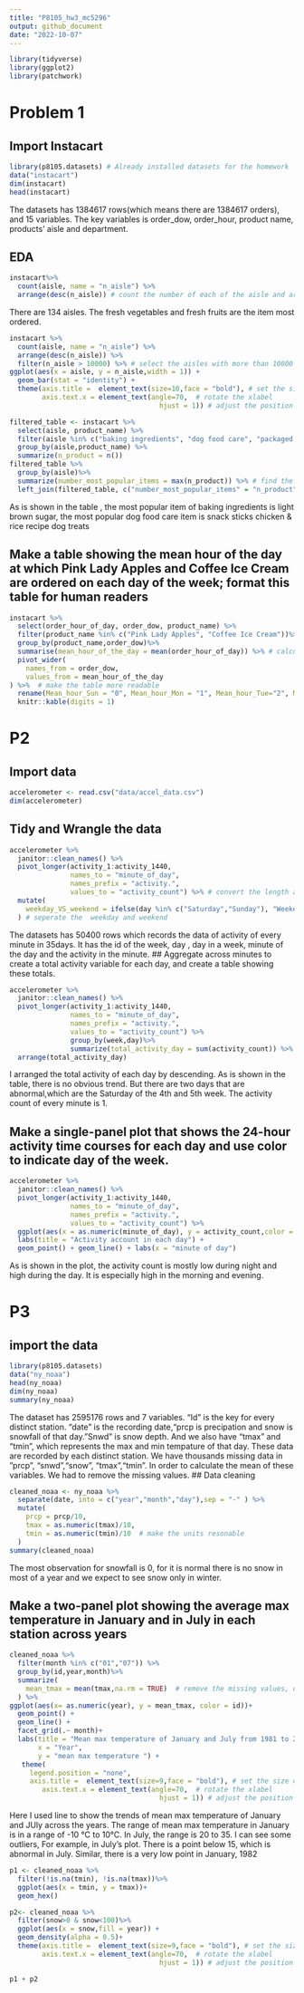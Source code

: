 ```yaml
---
title: "P8105_hw3_mc5296"
output: github_document
date: "2022-10-07"
---
```


```r
library(tidyverse)
library(ggplot2)
library(patchwork)
```

# Problem 1

## Import Instacart

```r
library(p8105.datasets) # Already installed datasets for the homework
data("instacart")
dim(instacart)
head(instacart)
```

The datasets has 1384617 rows(which means there are 1384617 orders), and 15 variables. The key variables is order_dow, order_hour, product name, products' aisle and department.

## EDA

```r
instacart%>%
  count(aisle, name = "n_aisle") %>%
  arrange(desc(n_aisle)) # count the number of each of the aisle and arrange them in a decreasing order.
```

There are 134 aisles. The fresh vegetables and fresh fruits are the item most ordered.

```r
instacart %>%
  count(aisle, name = "n_aisle") %>%
  arrange(desc(n_aisle)) %>%
  filter(n_aisle > 10000) %>% # select the aisles with more than 10000 items
ggplot(aes(x = aisle, y = n_aisle,width = 1)) +
  geom_bar(stat = "identity") + 
  theme(axis.title =  element_text(size=10,face = "bold"), # set the size of the xlabel
        axis.text.x = element_text(angle=70,  # rotate the xlabel
                                     hjust = 1)) # adjust the position of the xlabel text
```

```r
filtered_table <- instacart %>%
  select(aisle, product_name) %>%
  filter(aisle %in% c("baking ingredients", "dog food care", "packaged vegetables fruits"))%>% # select the row and column we need
  group_by(aisle,product_name) %>%
  summarize(n_product = n())  
filtered_table %>%
  group_by(aisle)%>%
  summarize(number_most_popular_items = max(n_product)) %>% # find the number of most popular item of each aisle
  left_join(filtered_table, c("number_most_popular_items" = "n_product","aisle" = "aisle")) #find the correspond items to the number of most popular item
```

As is shown in the table , the most popular item of baking ingredients is light brown sugar, the most popular dog food care item is snack sticks chicken & rice recipe dog treats

## Make a table showing the mean hour of the day at which Pink Lady Apples and Coffee Ice Cream are ordered on each day of the week; format this table for human readers

```r
instacart %>%
  select(order_hour_of_day, order_dow, product_name) %>%
  filter(product_name %in% c("Pink Lady Apples", "Coffee Ice Cream"))%>% # we only need these two products
  group_by(product_name,order_dow)%>%
  summarise(mean_hour_of_the_day = mean(order_hour_of_day)) %>% # calculate the mean purchase hour for each pf the product pf each day in the week
  pivot_wider(
    names_from = order_dow,
    values_from = mean_hour_of_the_day
) %>%  # make the table more readable
  rename(Mean_hour_Sun = "0", Mean_hour_Mon = "1", Mean_hour_Tue="2", Mean_hour_Wed = "3", Mean_hour_Thu = "4", Mean_hour_Fri = "5", Mean_hour_Sat = "6")%>% 
  knitr::kable(digits = 1)
```

# P2

## Import data

```r
accelerometer <- read.csv("data/accel_data.csv")
dim(accelerometer)
```

## Tidy and Wrangle the data

```r
accelerometer %>%
  janitor::clean_names() %>%
  pivot_longer(activity_1:activity_1440,
               names_to = "minute_of_day",
               names_prefix = "activity.",
               values_to = "activity_count") %>% # convert the length and width to make the dataframe looks better.
  mutate(
    weekday_VS_weekend = ifelse(day %in% c("Saturday","Sunday"), "Weekend", "weekday")
  ) # seperate the  weekday and weekend
```

The datasets has 50400 rows which records the data of activity of every minute in 35days. It has the id of the week, day , day in a week, minute of the day and the activity in the minute. \## Aggregate across minutes to create a total activity variable for each day, and create a table showing these totals.

```r
accelerometer %>%
  janitor::clean_names() %>%
  pivot_longer(activity_1:activity_1440,
               names_to = "minute_of_day",
               names_prefix = "activity.",
               values_to = "activity_count") %>%
               group_by(week,day)%>%
               summarize(total_activity_day = sum(activity_count)) %>%
  arrange(total_activity_day)
```

I arranged the total activity of each day by descending. As is shown in the table, there is no obvious trend. But there are two days that are abnormal,which are the Saturday of the 4th and 5th week. The activity count of every minute is 1. 

## Make a single-panel plot that shows the 24-hour activity time courses for each day and use color to indicate day of the week.

```r
accelerometer %>%
  janitor::clean_names() %>%
  pivot_longer(activity_1:activity_1440,
               names_to = "minute_of_day",
               names_prefix = "activity.",
               values_to = "activity_count") %>%
  ggplot(aes(x = as.numeric(minute_of_day), y = activity_count,color = day)) +  #"minute_of_day" is a character vector, so we need to convert it to numeric vector.
  labs(title = "Activity account in each day") +
  geom_point() + geom_line() + labs(x = "minute of day")
```

As is shown in the plot, the activity count is mostly low during night and high during the day. It is especially high in the morning and evening. 

# P3 

## import the data

```r
library(p8105.datasets)
data("ny_noaa")
head(ny_noaa)
dim(ny_noaa)
summary(ny_noaa)
```
The dataset has 2595176 rows and  7 variables. "Id" is the key for every distinct station. "date" is the recording date,"prcp is precipation and snow is snowfall  of that day. "Snwd" is snow depth. And we also have "tmax" and "tmin", which represents the max and min tempature of that day. These data are recorded by each distinct station. We have thousands missing data in ”prcp", "snwd","snow", "tmax","tmin". In order to calculate the mean of these variables. We had to remove the missing values.
## Data cleaning

```r
cleaned_noaa <- ny_noaa %>%
  separate(date, into = c("year","month","day"),sep = "-" ) %>%
  mutate(
    prcp = prcp/10,
    tmax = as.numeric(tmax)/10,
    tmin = as.numeric(tmin)/10  # make the units resonable
  ) 
summary(cleaned_noaa)
```

The most observation for snowfall is 0, for it is normal there is no snow in most of a year and we expect to see snow only in winter.

## Make a two-panel plot showing the average max temperature in January and in July in each station across years

```r
cleaned_noaa %>%
  filter(month %in% c("01","07")) %>% 
  group_by(id,year,month)%>%
  summarize(
    mean_tmax = mean(tmax,na.rm = TRUE)  # remove the missing values, otherwise we cannot calculate the mean.
  ) %>%
ggplot(aes(x= as.numeric(year), y = mean_tmax, color = id))+
  geom_point() +
  geom_line() +
  facet_grid(.~ month)+
  labs(title = "Mean max temperature of January and July from 1981 to 2010",
       x = "Year",
       y = "mean max temperature ") +
   theme(
     legend.position = "none",
     axis.title =  element_text(size=9,face = "bold"), # set the size of the xlabel
        axis.text.x = element_text(angle=70,  # rotate the xlabel
                                     hjust = 1)) # adjust the position of the xlabel text
```
Here I used line to show the trends of mean max temperature of January and JUly across the years. The range of mean max temperature in January is in a range of -10 ℃ to  10℃.  In  July, the range is  20  to 35.
I can see some outliers, For example, in July's plot. There is a point below 15, which is abnormal in July. Similar, there is a very low point in January, 1982
```r
p1 <- cleaned_noaa %>%
  filter(!is.na(tmin), !is.na(tmax))%>%
  ggplot(aes(x = tmin, y = tmax))+
  geom_hex()

p2<- cleaned_noaa %>%
  filter(snow>0 & snow<100)%>%
  ggplot(aes(x = snow,fill = year)) +
  geom_density(alpha = 0.5)+
  theme(axis.title =  element_text(size=9,face = "bold"), # set the size of the xlabel
        axis.text.x = element_text(angle=70,  # rotate the xlabel
                                     hjust = 1)) # adjust the position of the xlabel text

p1 + p2

  
```
